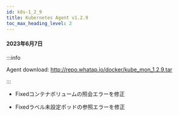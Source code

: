 ```yaml
---
id: k8s-1_2_9
title: Kubernetes Agent v1.2.9
toc_max_heading_level: 2
---
```


#### 2023年6月7日

:::info

Agent download: http://repo.whatap.io/docker/kube_mon_1.2.9.tar

:::

-   <Status>Fixed</Status>コンテナボリュームの照会エラーを修正

-   <Status>Fixed</Status>ラベル未設定ポッドの参照エラーを修正
